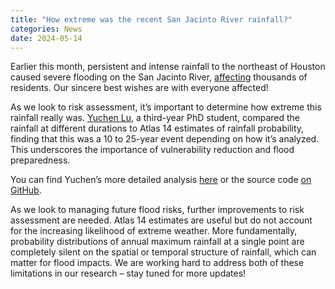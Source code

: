 ```yaml
---
title: "How extreme was the recent San Jacinto River rainfall?"
categories: News
date: 2024-05-14
---
```


Earlier this month, persistent and intense rainfall to the northeast of Houston caused severe flooding on the San Jacinto River, [affecting](https://www.pbs.org/newshour/nation/southeastern-texas-sees-torrential-rain-causing-flooding-along-san-jacinto-river) thousands of residents.
Our sincere best wishes are with everyone affected!

As we look to risk assessment, it's important to determine how extreme this rainfall really was.
[Yuchen Lu](../../people/grad-students/yuchen-lu.qmd), a third-year PhD student, compared the rainfall at different durations to Atlas 14 estimates of rainfall probability, finding that this was a 10 to 25-year event depending on how it's analyzed.
This underscores the importance of vulnerability reduction and flood preparedness.

You can find Yuchen's more detailed analysis [here](https://dossgollin-lab.github.io/SanJac2024_IDF/) or the source code [on GitHub](https://github.com/dossgollin-lab/SanJac2024_IDF).

As we look to managing future flood risks, further improvements to risk assessment are needed.
Atlas 14 estimates are useful but do not account for the increasing likelihood of extreme weather.
More fundamentally, probability distributions of annual maximum rainfall at a single point are completely silent on the spatial or temporal structure of rainfall, which can matter for flood impacts.
We are working hard to address both of these limitations in our research – stay tuned for more updates!